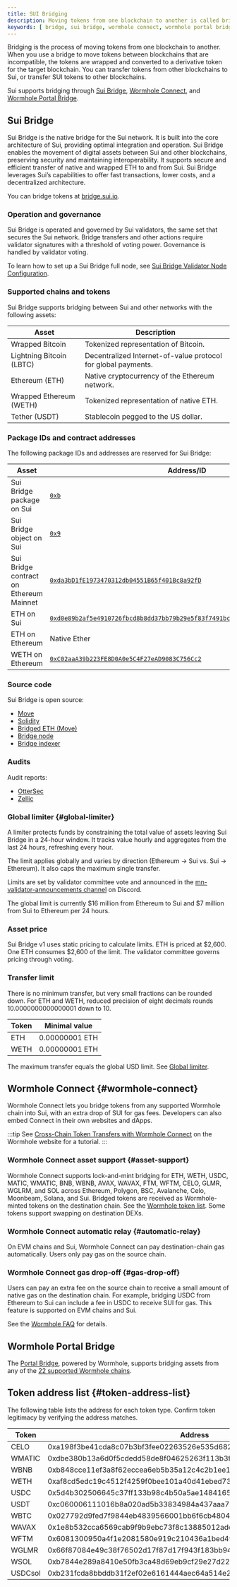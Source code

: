 ```yaml
---
title: SUI Bridging
description: Moving tokens from one blockchain to another is called bridging. To bridge tokens from another blockchain to Sui, you can use the Sui Bridge, Wormhole Connect, or Wormhole Portal Bridge. 
keywords: [ bridge, sui bridge, wormhole connect, wormhole portal bridge, bridging tokens to sui, how to bridge tokens, can you bridge tokens, how to bring token to sui, move token to sui, move tokens between blockchains, move tokens between chains ]
---
```


Bridging is the process of moving tokens from one blockchain to another. When you use a bridge to move tokens between blockchains that are incompatible, the tokens are wrapped and converted to a derivative token for the target blockchain. You can transfer tokens from other blockchains to Sui, or transfer SUI tokens to other blockchains.

Sui supports bridging through [Sui Bridge](#sui-bridge), [Wormhole Connect](#wormhole-connect), and [Wormhole Portal Bridge](#wormhole-portal-bridge).

## Sui Bridge

Sui Bridge is the native bridge for the Sui network. It is built into the core architecture of Sui, providing optimal integration and operation. Sui Bridge enables the movement of digital assets between Sui and other blockchains, preserving security and maintaining interoperability. It supports secure and efficient transfer of native and wrapped ETH to and from Sui. Sui Bridge leverages Sui’s capabilities to offer fast transactions, lower costs, and a decentralized architecture.

You can bridge tokens at [bridge.sui.io](https://bridge.sui.io/).

### Operation and governance

Sui Bridge is operated and governed by Sui validators, the same set that secures the Sui network. Bridge transfers and other actions require validator signatures with a threshold of voting power. Governance is handled by validator voting.

To learn how to set up a Sui Bridge full node, see [Sui Bridge Validator Node Configuration](../../guides/operator/bridge-node-configuration.mdx).

### Supported chains and tokens

Sui Bridge supports bridging between Sui and other networks with the following assets:

| Asset | Description |
| --- | --- |
| Wrapped Bitcoin | Tokenized representation of Bitcoin. |
| Lightning Bitcoin (LBTC) | Decentralized Internet-of-value protocol for global payments. |
| Ethereum (ETH) | Native cryptocurrency of the Ethereum network. |
| Wrapped Ethereum (WETH) | Tokenized representation of native ETH. |
| Tether (USDT) | Stablecoin pegged to the US dollar. |

### Package IDs and contract addresses

The following package IDs and addresses are reserved for Sui Bridge:

| Asset | Address/ID |
| --- | --- |
| Sui Bridge package on Sui | [`0xb`](https://suiscan.xyz/mainnet/object/0x000000000000000000000000000000000000000000000000000000000000000b/txs) |
| Sui Bridge object on Sui | [`0x9`](https://suiscan.xyz/mainnet/object/0x0000000000000000000000000000000000000000000000000000000000000009) |
| Sui Bridge contract on Ethereum Mainnet | [`0xda3bD1fE1973470312db04551B65f401Bc8a92fD`](https://etherscan.io/address/0xda3bd1fe1973470312db04551b65f401bc8a92fd) |
| ETH on Sui | [`0xd0e89b2af5e4910726fbcd8b8dd37bb79b29e5f83f7491bca830e94f7f226d29::eth::ETH`](https://suiscan.xyz/mainnet/coin/0xd0e89b2af5e4910726fbcd8b8dd37bb79b29e5f83f7491bca830e94f7f226d29::eth::ETH/txs) |
| ETH on Ethereum | Native Ether |
| WETH on Ethereum | [`0xC02aaA39b223FE8D0A0e5C4F27eAD9083C756Cc2`](https://etherscan.io/address/0xc02aaa39b223fe8d0a0e5c4f27ead9083c756cc2) |

### Source code

Sui Bridge is open source:

- [Move](https://github.com/MystenLabs/sui/tree/main/crates/sui-framework/packages/bridge)  
- [Solidity](https://github.com/MystenLabs/sui/tree/main/bridge/evm)  
- [Bridged ETH (Move)](https://github.com/MystenLabs/sui/tree/main/bridge/move/tokens/eth)  
- [Bridge node](https://github.com/MystenLabs/sui/tree/main/crates/sui-bridge)  
- [Bridge indexer](https://github.com/MystenLabs/sui/tree/main/crates/sui-bridge-indexer)  

### Audits

Audit reports:  
- [OtterSec](https://github.com/sui-foundation/security-audits/blob/main/docs/Sui_bridge_v1_OtterSec.pdf)  
- [Zellic](https://github.com/sui-foundation/security-audits/blob/main/docs/Sui_Bridge_v1_Zellic.pdf)  

### Global limiter {#global-limiter}

A limiter protects funds by constraining the total value of assets leaving Sui Bridge in a 24-hour window. It tracks value hourly and aggregates from the last 24 hours, refreshing every hour.  

The limit applies globally and varies by direction (Ethereum → Sui vs. Sui → Ethereum). It also caps the maximum single transfer.  

Limits are set by validator committee vote and announced in the [mn-validator-announcements channel](https://discord.com/channels/916379725201563759/1093852827627040768) on Discord.  

The global limit is currently $16 million from Ethereum to Sui and $7 million from Sui to Ethereum per 24 hours.

### Asset price

Sui Bridge v1 uses static pricing to calculate limits. ETH is priced at $2,600. One ETH consumes $2,600 of the limit. The validator committee governs pricing through voting.

### Transfer limit

There is no minimum transfer, but very small fractions can be rounded down. For ETH and WETH, reduced precision of eight decimals rounds 10.0000000000000001 down to 10.  

| Token | Minimal value | 
| --- | --- |
| ETH | 0.00000001 ETH |
| WETH | 0.00000001 ETH |

The maximum transfer equals the global USD limit. See [Global limiter](#global-limiter).

## Wormhole Connect {#wormhole-connect}

Wormhole Connect lets you bridge tokens from any supported Wormhole chain into Sui, with an extra drop of SUI for gas fees. Developers can also embed Connect in their own websites and dApps.

:::tip
See [Cross-Chain Token Transfers with Wormhole Connect](https://wormhole.com/docs/tutorials/messaging/sui-connect/) on the Wormhole website for a tutorial.
:::

### Wormhole Connect asset support {#asset-support}

Wormhole Connect supports lock-and-mint bridging for ETH, WETH, USDC, MATIC, WMATIC, BNB, WBNB, AVAX, WAVAX, FTM, WFTM, CELO, GLMR, WGLRM, and SOL across Ethereum, Polygon, BSC, Avalanche, Celo, Moonbeam, Solana, and Sui. Bridged tokens are received as Wormhole-minted tokens on the destination chain. See the [Wormhole token list](https://github.com/wormhole-foundation/wormhole-token-list). Some tokens support swapping on destination DEXs.

### Wormhole Connect automatic relay {#automatic-relay}

On EVM chains and Sui, Wormhole Connect can pay destination-chain gas automatically. Users only pay gas on the source chain.

### Wormhole Connect gas drop-off {#gas-drop-off}

Users can pay an extra fee on the source chain to receive a small amount of native gas on the destination chain. For example, bridging USDC from Ethereum to Sui can include a fee in USDC to receive SUI for gas. This feature is supported on EVM chains and Sui.  

See the [Wormhole FAQ](https://wormhole.com/docs/products/connect/overview/) for details.

## Wormhole Portal Bridge

The [Portal Bridge](https://www.portalbridge.com/sui), powered by Wormhole, supports bridging assets from any of the [22 supported Wormhole chains](https://www.wormhole.com/network).

## Token address list {#token-address-list}

The following table lists the address for each token type. Confirm token legitimacy by verifying the address matches.

| Token   | Address                                                            |
| ------- | ------------------------------------------------------------------ |
| CELO    | 0xa198f3be41cda8c07b3bf3fee02263526e535d682499806979a111e88a5a8d0f |
| WMATIC  | 0xdbe380b13a6d0f5cdedd58de8f04625263f113b3f9db32b3e1983f49e2841676 |
| WBNB    | 0xb848cce11ef3a8f62eccea6eb5b35a12c4c2b1ee1af7755d02d7bd6218e8226f |
| WETH    | 0xaf8cd5edc19c4512f4259f0bee101a40d41ebed738ade5874359610ef8eeced5 |
| USDC    | 0x5d4b302506645c37ff133b98c4b50a5ae14841659738d6d733d59d0d217a93bf |
| USDT    | 0xc060006111016b8a020ad5b33834984a437aaa7d3c74c18e09a95d48aceab08c |
| WBTC    | 0x027792d9fed7f9844eb4839566001bb6f6cb4804f66aa2da6fe1ee242d896881 |
| WAVAX   | 0x1e8b532cca6569cab9f9b9ebc73f8c13885012ade714729aa3b450e0339ac766 |
| WFTM    | 0x6081300950a4f1e2081580e919c210436a1bed49080502834950d31ee55a2396 |
| WGLMR   | 0x66f87084e49c38f76502d17f87d17f943f183bb94117561eb573e075fdc5ff75 |
| WSOL    | 0xb7844e289a8410e50fb3ca48d69eb9cf29e27d223ef90353fe1bd8e27ff8f3f8 |
| USDCsol | 0xb231fcda8bbddb31f2ef02e6161444aec64a514e2c89279584ac9806ce9cf037 |



